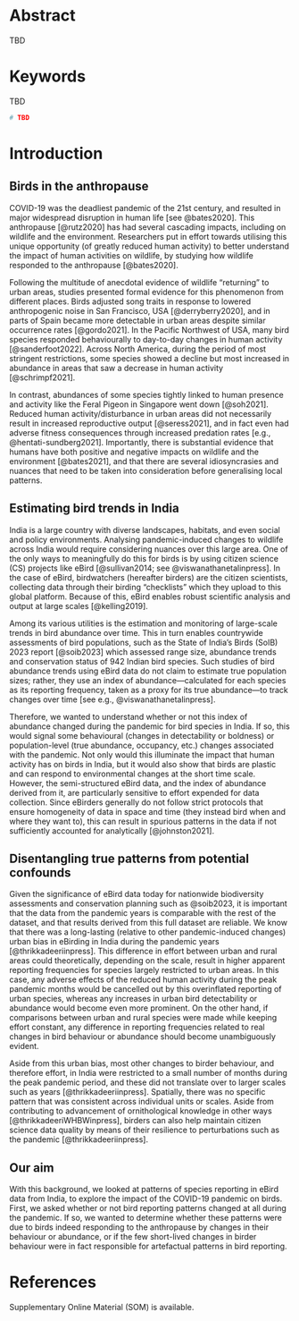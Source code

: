 # Abstract {.unnumbered}

TBD

# Keywords {.unnumbered}

TBD

\newpage

```r

# TBD

```

# Introduction

## Birds in the anthropause

COVID-19 was the deadliest pandemic of the 21st century, and resulted in major widespread disruption in human life [see @bates2020]. This anthropause [@rutz2020] has had several cascading impacts, including on wildlife and the environment. Researchers put in effort towards utilising this unique opportunity (of greatly reduced human activity) to better understand the impact of human activities on wildlife, by studying how wildlife responded to the anthropause [@bates2020].

Following the multitude of anecdotal evidence of wildlife "returning" to urban areas, studies presented formal evidence for this phenomenon from different places. Birds adjusted song traits in response to lowered anthropogenic noise in San Francisco, USA [@derryberry2020], and in parts of Spain became more detectable in urban areas despite similar occurrence rates [@gordo2021]. In the Pacific Northwest of USA, many bird species responded behaviourally to day-to-day changes in human activity [@sanderfoot2022]. Across North America, during the period of most stringent restrictions, some species showed a decline but most increased in abundance in areas that saw a decrease in human activity [@schrimpf2021].

In contrast, abundances of some species tightly linked to human presence and activity like the Feral Pigeon in Singapore went down [@soh2021]. Reduced human activity/disturbance in urban areas did not necessarily result in increased reproductive output [@seress2021], and in fact even had adverse fitness consequences through increased predation rates [e.g., @hentati-sundberg2021]. Importantly, there is substantial evidence that humans have both positive and negative impacts on wildlife and the environment [@bates2021], and that there are several idiosyncrasies and nuances that need to be taken into consideration before generalising local patterns.

## Estimating bird trends in India

India is a large country with diverse landscapes, habitats, and even social and policy environments. Analysing pandemic-induced changes to wildlife across India would require considering nuances over this large area. One of the only ways to meaningfully do this for birds is by using citizen science (CS) projects like eBird [@sullivan2014; see @viswanathanetalinpress]. In the case of eBird, birdwatchers (hereafter birders) are the citizen scientists, collecting data through their birding "checklists" which they upload to this global platform. Because of this, eBird enables robust scientific analysis and output at large scales [@kelling2019].

Among its various utilities is the estimation and monitoring of large-scale trends in bird abundance over time. This in turn enables countrywide assessments of bird populations, such as the State of India's Birds (SoIB) 2023 report [@soib2023] which assessed range size, abundance trends and conservation status of 942 Indian bird species. Such studies of bird abundance trends using eBird data do not claim to estimate true population sizes; rather, they use an index of abundance---calculated for each species as its reporting frequency, taken as a proxy for its true abundance---to track changes over time [see e.g., @viswanathanetalinpress].

Therefore, we wanted to understand whether or not this index of abundance changed during the pandemic for bird species in India. If so, this would signal some behavioural (changes in detectability or boldness) or population-level (true abundance, occupancy, etc.) changes associated with the pandemic. Not only would this illuminate the impact that human activity has on birds in India, but it would also show that birds are plastic and can respond to environmental changes at the short time scale. However, the semi-structured eBird data, and the index of abundance derived from it, are particularly sensitive to effort expended for data collection. Since eBirders generally do not follow strict protocols that ensure homogeneity of data in space and time (they instead bird when and where they want to), this can result in spurious patterns in the data if not sufficiently accounted for analytically [@johnston2021].

## Disentangling true patterns from potential confounds

Given the significance of eBird data today for nationwide biodiversity assessments and conservation planning such as @soib2023, it is important that the data from the pandemic years is comparable with the rest of the dataset, and that results derived from this full dataset are reliable. We know that there was a long-lasting (relative to other pandemic-induced changes) urban bias in eBirding in India during the pandemic years [@thrikkadeeriinpress]. This difference in effort between urban and rural areas could theoretically, depending on the scale, result in higher apparent reporting frequencies for species largely restricted to urban areas. In this case, any adverse effects of the reduced human activity during the peak pandemic months would be cancelled out by this overinflated reporting of urban species, whereas any increases in urban bird detectability or abundance would become even more prominent. On the other hand, if comparisons between urban and rural species were made while keeping effort constant, any difference in reporting frequencies related to real changes in bird behaviour or abundance should become unambiguously evident.

Aside from this urban bias, most other changes to birder behaviour, and therefore effort, in India were restricted to a small number of months during the peak pandemic period, and these did not translate over to larger scales such as years [@thrikkadeeriinpress]. Spatially, there was no specific pattern that was consistent across individual units or scales. Aside from contributing to advancement of ornithological knowledge in other ways [@thrikkadeeriWHBWinpress], birders can also help maintain citizen science data quality by means of their resilience to perturbations such as the pandemic [@thrikkadeeriinpress].

## Our aim

With this background, we looked at patterns of species reporting in eBird data from India, to explore the impact of the COVID-19 pandemic on birds. First, we asked whether or not bird reporting patterns changed at all during the pandemic. If so, we wanted to determine whether these patterns were due to birds indeed responding to the anthropause by changes in their behaviour or abundance, or if the few short-lived changes in birder behaviour were in fact responsible for artefactual patterns in bird reporting.

# References

::: {#refs}
:::

\newpage

Supplementary Online Material (SOM) is available.
